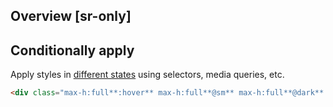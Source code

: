 ## Overview [sr-only]
<Overview/>

## Conditionally apply
Apply styles in [different states](/docs/states-and-queries) using selectors, media queries, etc.
```html
<div class="max-h:full**:hover** max-h:full**@sm** max-h:full**@dark** max-h:full**@print**">…</div>
```

